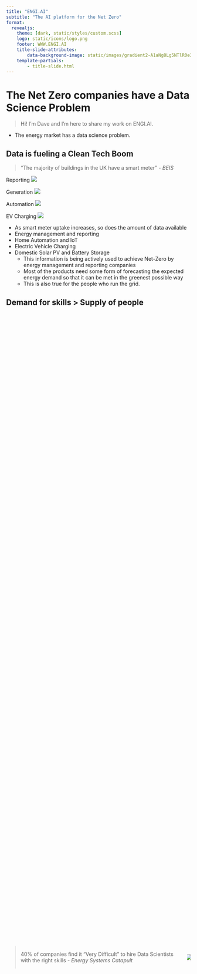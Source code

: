```yaml
---
title: "ENGI.AI"
subtitle: "The AI platform for the Net Zero"
format:
  revealjs: 
    theme: [dark, static/styles/custom.scss]
    logo: static/icons/logo.png
    footer: WWW.ENGI.AI
    title-slide-attributes:
        data-background-image: static/images/gradient2-A1aNg8Lg5NTlR0e3.svg
    template-partials: 
        - title-slide.html
---
```



# The Net Zero companies have a Data Science Problem {background-image="static/images/gradient2-A1aNg8Lg5NTlR0e3.svg"}

::: notes
> Hi! I'm Dave and I'm here to share my work on ENGI.AI.

-   The energy market has a data science problem.
:::

## Data is fueling a Clean Tech Boom {background-image="static/images/gradient_1-AGBjrE8Wxpc68qqN.svg"}

> "The majority of buildings in the UK have a smart meter" - *BEIS*

::: {.r-hstack}
Reporting
![](static/icons/noun-reporting-1874010-DF3484.svg){}

Generation
![](static/icons/noun-energy-house-1364886-DF3484.svg){}

Automation
![](static/icons/noun-home-automation-5682026-DF3484.svg){}

EV Charging
![](static/icons/noun-electric-car-2935060-E03584.svg){}
:::

::: notes
-   As smart meter uptake increases, so does the amount of data available
- Energy management and reporting 
- Home Automation and IoT
- Electric Vehicle Charging
- Domestic Solar PV and Battery Storage
    -   This information is being actively used to achieve Net-Zero by energy management and reporting companies
    -   Most of the products need some form of forecasting the expected energy demand so that it can be met in the greenest possible way
    -   This is also true for the people who run the grid.
:::

## Demand for skills \> Supply of people {background-image="static/images/gradient_1-AGBjrE8Wxpc68qqN.svg"}

::: {.columns style="display: flex !important; height: 90%;"}
::: {.column style="display: flex; justify-content: center; align-items: center;"}
> 40% of companies find it "Very Difficult" to hire Data Scientists with the right skills - *Energy Systems Catapult*
:::

::: {.column style="display: flex; justify-content: center; align-items: center;"}
![](static/icons/data-science-venn.png){fig-align="center"}
:::
:::

::: notes
-   Very difficult to hire data scientists, no offence to the JavaScript/PHP/Ruby devs, but we are pretty out-numbered
    -   Hard to find with correct skills
        -   Tend to have a minimum of an Undergraduate Degree in Engineering or Mathematics
        -   Important to have Energy Market domain knowledge AND general software development skills in addition to Data Science Experience
-   This is what is making it hard to scale data science in the energy market
    -   And therefore also the products that rely on them
:::


## Forecasting is foundational {background-image="static/images/gradient_1-AGBjrE8Wxpc68qqN.svg"}

::: {.columns style="display: flex !important; height: 90%;"}
::: {.column style="display: flex; justify-content: center; align-items: center;"}
> "Forecasting using Time Series is the most common data science technique" - *Energy Systems Catapult*
:::

::: {.column style="display: flex; justify-content: center; align-items: center;"}
![](static/icons/noun-forecast-3308891-E03584.svg)
:::
:::

::: notes
-   Forecasting is the most common data science objective
    -   according to 95% of data scientists in the energy market
-   The reasons for forecasting are quite common
    -   Trading
    -   Management
    -   Efficiency
    -   Storage
    -   Generation
-   All of these are reliant on, or can be enhanced by, good forecasting
:::


## From Network...{background-image="static/images/gradient_1-AGBjrE8Wxpc68qqN.svg" auto-animate=true}

:::{}
Operate and maintain

![](static/icons/noun-maintenance-4579165-DF3484.svg){width="600px"}
:::

::: notes
-   OFGEM is pushing for Distribution Network Operators to become Distribution System Operators
-   Distribution Network Operators are responsible for operation and maintenance of the distribution network
:::

## ... to System {background-image="static/images/gradient_1-AGBjrE8Wxpc68qqN.svg" auto-animate=true}

:::{.r-hstack}
:::{}
Operate and maintain

![](static/icons/noun-maintenance-4579165-DF3484.svg){width="40%"}
:::


:::{}
Active Management

![](static/icons/noun-busy-5596527-DF3484.svg){width="40%"}
:::
:::

:::{.r-hstack}
:::{}
Distributed Energy Resources

![](static/icons/noun-flash-2697215-DF3484.svg){width="40%"}
:::

:::{}
Enable Customers

![](static/icons/noun-development-2434840-E03584.svg){width="40%"}
:::
:::


::: notes
-   A DSO's responsibility expands on a DNO's
    -   As a DSO they need to become more actively involved 
        - Monitor, control and actively manage the power flows
        - Enable Distributed Energy Resources on distribution networks
        - Enable customers to be producers, consumers and storers of energy
    -   In order to control and actively manage the power flows, they are going to need an accurate forecast of the demand, at a more granular level than they have now
-   This is need is also shared by virtual power plant operators
    -   Who need to be able to forecast the demand of their aggregated assets
:::


# ENGI.AI {background-image="static/images/gradient2-A1aNg8Lg5NTlR0e3.svg"}

## Benefits of ENGI.AI {background-image="static/images/gradient_1-AGBjrE8Wxpc68qqN.svg"}

::: columns

::: {.column width="25%"}
Drop in integration

::: r-stack
![](static/icons/noun-scarcity-2757787-E03584.svg)

![](static/icons/noun-check-mark-1030211-D9E035.svg){.fragment}
:::
:::

::: {.column width="25%"}
Modern techniques

::: r-stack
![](static/icons/noun-machine-learning-1119910-E03584.svg)

![](static/icons/noun-check-mark-1030211-D9E035.svg){.fragment}
:::
:::

::: {.column width="25%"}
Scales with demand

::: r-stack
![](static/icons/noun-scalable-system-1119969-E03584.svg)

![](static/icons/noun-check-mark-1030211-D9E035.svg){.fragment}
:::
:::

::: {.column width="25%"}
No survey required

::: r-stack
![](static/icons/noun-survey-5019405-E03584.svg)

![](static/icons/noun-cross-1030213-7634BF.svg){.fragment}
:::
:::

:::

::: notes
- Consumption Demand Forecasting for each building
- No expensive, time consuming survey required
- Learns from the buildings as they improve
- Easy to integrate into IoT, SaaS, BMS, and the National Grid
-   Not reliant on surveys
-   Stays up to date with the buildings changes in construction and operation
-   Informed by deep domain knowledge
    -   Using the most accurate techniques available
-   Scales better than
    -   a simulation per building
    -   an excel sheet per employee
    -   a data science team per company
:::

## ENGI.AI {background-image="static/images/gradient_1-AGBjrE8Wxpc68qqN.svg" auto-animate="true"}

::: {style="color: #D9E035;"}
**Artificial Intelligence Platform for Net Zero**
:::

## ENGI.AI {background-image="static/images/gradient_1-AGBjrE8Wxpc68qqN.svg" auto-animate="true"}

![](static/images/prediction.avif){data-id="prediction"}

::: {style="color: #D9E035;"}
**Artificial Intelligence Platform for Net Zero**
:::

## ENGI.AI {background-image="static/images/gradient_1-AGBjrE8Wxpc68qqN.svg" auto-animate="true"}

::: {.columns style="display: flex !important; height: 40%;"}
::: {.column width="66%"}

![](static/images/prediction.avif){data-id="prediction" auto-animate-unmatched=true}

:::

::: {.column width="33%"}
::: {style="color: #D9E035;"}
**Artificial Intelligence Platform for Net Zero**
:::
:::
:::

::: columns
::: {.column width="33%"}
![](static/icons/noun-app-5058288-E03584.svg){.fragment auto-animate-unmatched=true}
:::

::: {.column width="33%"}
![](static/icons/noun-api-3097531-E03584.svg){.fragment auto-animate-unmatched=true}
:::

::: {.column width="33%"}
![](static/icons/noun-management-5058297-E03584.svg){.fragment auto-animate-unmatched=true}
:::
:::

::: notes
-   Energy forecasting as a service
    -   Plug and play into your existing software
-   AI doesn't need a description of the building
    -   Uses the most current Machine Learning tools and techniques
    -   Learns from the buildings smart meter data
-   Designed to be integrated
    -   Apps
    -   IoT/BMS
    -   Network mechanisms
:::

## Platform for Net Zero Innovation {background-image="static/images/gradient_1-AGBjrE8Wxpc68qqN.svg" auto-animate=true auto-animate-easing="ease-in-out"}

::: {.r-hstack}
Demand Side Response Systems
![](static/icons/noun-bar-chart-609657-E03584.svg){data-id="bar-chart"}

Grid Connected Energy Storage
![](static/icons/noun-charging-5510101-E03584.svg){data-id="charging"}

Time of Use Flexible Energy Tariffs
![](static/icons/noun-flexible-time-4720762-E03584.svg){data-id="flexible-time"}

Electric Vehicle Charging Control
![](static/icons/noun-electric-car-2935060-E03584.svg){data-id="electric-car"}
:::

::: notes
-   This integrated system is valuable for multiple Net Zero innovations
    -   Sophisticated demand side response to help support load balancing becomes possible
        -   Solves peak power carbon intensity
    -   Smart storage control algorithms to improve utilisation of stored energy becomes widely available
        -   Enhances the value of battery storage and renewable generation
    -   Increase the confidence of consumers with flexible energy products
        -   Improving adoption of time of use tariffs
    -   Electric vehicles can be charged in a distributed manner more effectively
        -   Improving the value of EVs and mitigating for the impact of them on grid infrastructure
::: 

## ENGI.AI accelerates the transition {background-image="static/images/gradient_1-AGBjrE8Wxpc68qqN.svg" auto-animate=true auto-animate-easing="ease-in-out"}
::: {.columns style="display: flex !important; height: 90%;"}

::: {.column style="display: flex; justify-content: center; align-items: center;"}
![](static/icons/logo.png){data-id="logo"}
:::

::: {.column width="33%" style="display: flex; justify-content: center; align-items: center;"}
::: {.r-hstack}
::: {}
![](static/icons/noun-api-3097531-E03584.svg){data-id="api"}
:::

::: {.fragment}
![](static/icons/noun-arrow-right-3984884-D9E035.svg){data-id="arrow-right"}
:::

:::
:::

::: {.column width="33%"}

::: {style="width: 125px; height: 125px;"}
![](static/icons/noun-bar-chart-609657-E03584.svg){data-id="bar-chart" auto-animate-delay="0.5"}
:::

::: {style="width: 125px; height: 125px;"}
![](static/icons/noun-charging-5510101-E03584.svg){data-id="charging" auto-animate-delay="0.3"}
:::

::: {style="width: 125px; height: 125px;"}
![](static/icons/noun-flexible-time-4720762-E03584.svg){data-id="flexible-time" auto-animate-delay="0.2"}
:::

::: {style="width: 125px; height: 125px;"}
![](static/icons/noun-electric-car-2935060-E03584.svg){data-id="electric-car" auto-animate-delay="0.1"}
:::

:::

:::

::: notes
-   And because it's designed to be integrated, it's ready to go when you are with minimal effort through our REST based API
    -   Because the climate crisis isn't waiting for anyone
:::



::: notes
-   Eventually moving into revenue generation there should be various suitable models for pricing. Depending on where and what type of market demand can be captured.
:::

# Where is ENGI.AI now? {background-image="static/images/gradient2-A1aNg8Lg5NTlR0e3.svg"}

## Progress & Status {background-image="static/images/gradient_1-AGBjrE8Wxpc68qqN.svg"}

![](static/images/timeline.svg)

::: notes
-   Starting in 2023, Engi.AI has moved rapidly through a deployed Alpha product and is about to launch for general release
:::


## Ask {visibility="hidden" background-image="static/images/gradient_1-AGBjrE8Wxpc68qqN.svg"}

-   Ticket size
-   Team

::: notes
-   
:::

# Contact {background-image="static/images/gradient_1-AGBjrE8Wxpc68qqN.svg" auto-animate="true"}

::: {.columns style="display: flex !important;"}
::: {.column style="display: flex; justify-content: center; align-items: center;"}
- {{< fa globe >}} [engi.ai](https://engi.ai)

- {{< fa envelope >}} [dave@engi.ai](mailto:dave@engi.ai)

- {{< fa brands linkedin >}} [engi-ai](https://www.linkedin.com/company/engi-ai)

- {{< fa brands twitter >}} [@engi_ai](https://twitter.com/engi_ai)

- {{< fa person-chalkboard >}} [engi-ai.github.io/engi-ai-pitch](https://engi-ai.github.io/engi-ai-pitch/)
:::
::: {.column width="50%"}
![](static/icons/qrframe.png)
:::

:::

::: notes
-   Here's a lot of information on where to find me in one slide.
:::

## Sources + Notes

> Speaker notes can be read by pressing the 's' key.

-   [Data Science Skills in the Energy Sector - Energy Systems Catapult](https://es.catapult.org.uk/report/data-science-skills-in-the-energy-sector-survey-results/)
-   [Smart Meters in Great Britain - Department for Business, Energy & Industrial Strategy](https://www.gov.uk/government/collections/smart-meters-statistics#2022-quarterly-updates)
-   [The Data Science Venn Diagram - Drew Conway](http://drewconway.com/zia/2013/3/26/the-data-science-venn-diagram)
-   [UK Data Science Salary - Glassdoor.com](https://www.glassdoor.co.uk/Salaries/uk-data-scientist-salary-SRCH_IL.0,2_IN2_KO3,17.htm?clickSource=searchBtn)
-   [OFGEM Glossary](https://www.ofgem.gov.uk/sites/default/files/docs/2019/09/000_-_working_paper_-_summer_2019_-_glossary_final.pdf)
